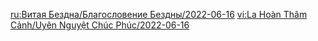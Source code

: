 {{Blessing of the Abyssal Moon
|name       = Matched
|phase      = Waning
|image      = Spiral Abyss Blessing 43.png
|details    = <li>After a character's Elemental Skill hits an opponent, that opponent's {{Color|bp|Physical and All Elemental RES will be decreased by 12%}} for 8s. Max 3 stacks. Stacks are counted independently.</li>
|time_start = 2022-06-16 04:00:00
|time_end   = 2022-07-01 03:59:59
}}
<noinclude>
<!-- interwikis -->
[[ru:Витая Бездна/Благословение Бездны/2022-06-16]]
[[vi:La Hoàn Thâm Cảnh/Uyên Nguyệt Chúc Phúc/2022-06-16]]
</noinclude>
